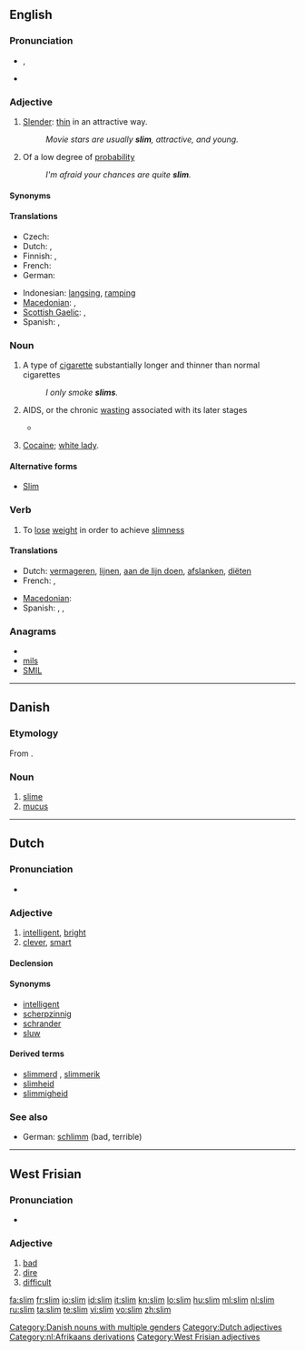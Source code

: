 {{also|slím}}
==English==

===Pronunciation===
* {{IPA|/ˈslɪm/}}, {{SAMPA|/"slIm/}}
* {{audio|en-us-slim.ogg|Audio (US)}}
*: {{rhymes|ɪm}}

===Adjective===
{{en-adj|slimm|er}}

# [[slender|Slender]]: [[thin]] in an attractive way.
#: ''Movie stars are usually '''slim''', attractive, and young.''
# Of a low degree of [[probability]]
#: ''I'm afraid your chances are quite '''slim'''.''

====Synonyms====
{{ws_refer|thin|skinny}}

====Translations====
{{trans-top|slender}}
* Czech: {{t-|cs|štíhlý|m}}
* Dutch: {{t+|nl|slank}}, {{t+|nl|dun}}
* Finnish: {{t-|fi|hoikka}}, {{t+|fi|laiha}}
* French: {{t+|fr|mince}}
* German: {{t+|de|schlank}}
{{trans-mid}}
* Indonesian: [[langsing]], [[ramping]]
* [[Macedonian]]: {{t-|mk|слаб|m|tr=slab|sc=Cyrl|xs=Macedonian}},  {{t-|mk|тенок|m|tr=ténok|sc=Cyrl|xs=Macedonian}}
* [[Scottish Gaelic]]: {{t-|gd|caol|xs=Scottish Gaelic}},  {{t-|gd|seang|xs=Scottish Gaelic}}
* Spanish: {{t+|es|flaco}}, {{t+|es|delgado}}
{{trans-bottom}}

===Noun===
{{en-noun}}

# A type of [[cigarette]] substantially longer and thinner than normal cigarettes
#: ''I only smoke '''slims'''.''
# {{East Africa}} AIDS, or the chronic [[wasting]] associated with its later stages
#* {{quote-book|2003|Charled F. Gilks|editors=David A. Warrell et al.|chapter=HIV in the Developing World|Oxford Textbook of Medicine|edition=4th ed.|volume=Volume 1|url=http://books.google.com/books?id=o35zXS3B_TUC|isbn=0198570147|page=446
|passage=As in the West, only about 50 per cent of patients with '''slim''' fully investigated will have a putative pathogen identified.}}
# {{slang|uncountable}} [[cocaine|Cocaine]]; [[white lady]].

====Alternative forms====
* {{sense|AIDS}} [[Slim]]

===Verb===
{{en-verb|slims|slimming|slimmed|slimmed}}

# To [[lose]] [[weight]] in order to achieve [[slimness]]

====Translations====
{{trans-top|lose weight}}
* Dutch: [[vermageren]], [[lijnen]], [[aan de lijn doen]], [[afslanken]], [[diëten]]
* French: {{t+|fr|maigrir}}, {{t+|fr|mincir}}
{{trans-mid}}
* [[Macedonian]]: {{t|mk|слабее|tr=slábee|sc=Cyrl|xs=Macedonian}}
* Spanish: {{t|es|adelgazarse}},  {{t|es|enflaquecer}},  {{t|es|enflaquecerse}}
{{trans-bottom}}

===Anagrams===
* {{alphagram|ilms}}
* [[mils#English|mils]]
* [[SMIL#English|SMIL]]

----

==Danish==

===Etymology===

From {{etyl|non|da}} {{term|slím|lang=non}}.

===Noun===
{{infl|da|noun|g=c|g2=n|singular definite|slimen|or|slimet|uncountable}}

# [[slime]]
# [[mucus]]

[[Category:Danish nouns with multiple genders]]

----

==Dutch==

===Pronunciation===
* {{audio|Nl-slim.ogg|audio}}

===Adjective===
{{nl-adj|slimmer}}

# [[intelligent]], [[bright]]
# [[clever]], [[smart]]

====Declension====
{{nl-decl-adj|slimme}}

====Synonyms====
* [[intelligent]]
* [[scherpzinnig]]
* [[schrander]]
* [[sluw]]

====Derived terms====
* [[slimmerd]] {{m}}, [[slimmerik]] {{m}}
* [[slimheid]]
* [[slimmigheid]]

===See also===
* German: [[schlimm]] (bad, terrible)

[[Category:Dutch adjectives]]
[[Category:nl:Afrikaans derivations]]

----

==West Frisian==

===Pronunciation===

* {{IPA|/slım/|lang=fy}}

===Adjective===
{{infl|fy|adjective}}

# [[bad]]
# [[dire]]
# [[difficult]]

[[Category:West Frisian adjectives]]

[[fa:slim]]
[[fr:slim]]
[[io:slim]]
[[id:slim]]
[[it:slim]]
[[kn:slim]]
[[lo:slim]]
[[hu:slim]]
[[ml:slim]]
[[nl:slim]]
[[ru:slim]]
[[ta:slim]]
[[te:slim]]
[[vi:slim]]
[[vo:slim]]
[[zh:slim]]
